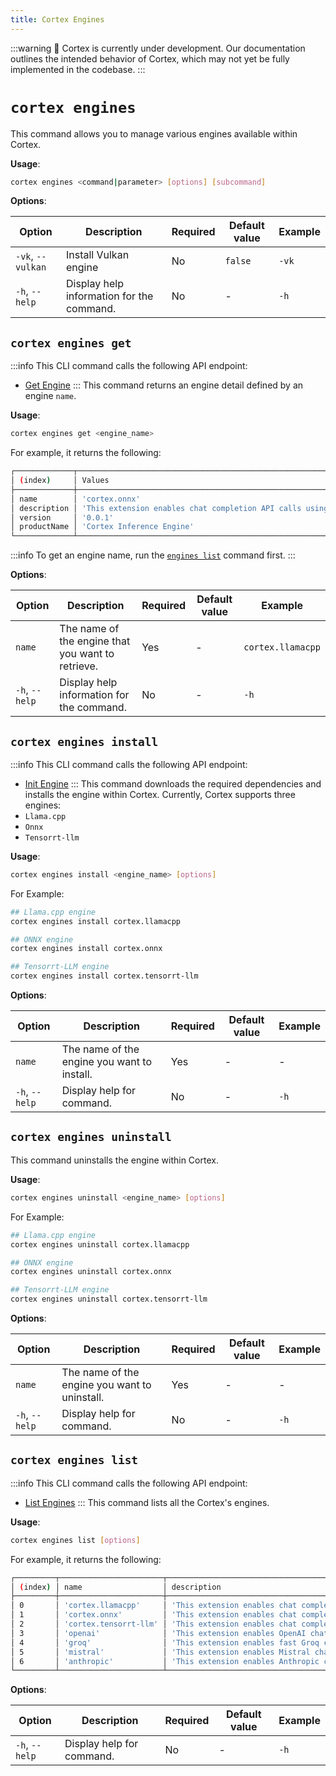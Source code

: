 ```yaml
---
title: Cortex Engines
---
```


:::warning
🚧 Cortex is currently under development. Our documentation outlines the intended behavior of Cortex, which may not yet be fully implemented in the codebase.
:::

# `cortex engines`

This command allows you to manage various engines available within Cortex.



**Usage**:

```bash
cortex engines <command|parameter> [options] [subcommand] 
```

**Options**:

| Option            | Description                                           | Required | Default value | Example         |
|-------------------|-------------------------------------------------------|----------|---------------|-----------------|
| `-vk`, `--vulkan`             | Install Vulkan engine                                                                           | No       | `false`       | `-vk`                         |
| `-h`, `--help`    | Display help information for the command.             | No       | -             | `-h`        |

## `cortex engines get`
:::info
This CLI command calls the following API endpoint:
- [Get Engine](/api-reference#tag/engines/get/v1/engines/{name})
:::
This command returns an engine detail defined by an engine `name`.



**Usage**:

```bash
cortex engines get <engine_name>
```
For example, it returns the following:
```bash
┌─────────────┬────────────────────────────────────────────────────────────────────────────┐
│ (index)     │ Values                                                                     │
├─────────────┼────────────────────────────────────────────────────────────────────────────┤
│ name        │ 'cortex.onnx'                                                              │
│ description │ 'This extension enables chat completion API calls using the Cortex engine' │
│ version     │ '0.0.1'                                                                    │
│ productName │ 'Cortex Inference Engine'                                                  │
└─────────────┴────────────────────────────────────────────────────────────────────────────┘
```
:::info
To get an engine name, run the [`engines list`](/docs/cli/engines/list) command first.
:::


**Options**:

| Option            | Description                                           | Required | Default value | Example         |
|-------------------|-------------------------------------------------------|----------|---------------|-----------------|
| `name`        | The name of the engine that you want to retrieve.     | Yes      | -             | `cortex.llamacpp`|
| `-h`, `--help`    | Display help information for the command.             | No       | -             | `-h`        |

## `cortex engines install`
:::info
This CLI command calls the following API endpoint:
- [Init Engine](/api-reference#tag/engines/post/v1/engines/{name}/init)
:::
This command downloads the required dependencies and installs the engine within Cortex. Currently, Cortex supports three engines:
- `Llama.cpp`
- `Onnx`
- `Tensorrt-llm`

**Usage**:
```bash
cortex engines install <engine_name> [options]
```
For Example:
```bash
## Llama.cpp engine
cortex engines install cortex.llamacpp

## ONNX engine
cortex engines install cortex.onnx

## Tensorrt-LLM engine
cortex engines install cortex.tensorrt-llm

```

**Options**:

| Option                    | Description                                        | Required | Default value | Example              |
|---------------------------|----------------------------------------------------|----------|---------------|----------------------|
| `name`            | The name of the engine you want to install.                         | Yes       | -             | -             |
| `-h`, `--help`            | Display help for command.                          | No       | -             | `-h`             |

## `cortex engines uninstall`

This command uninstalls the engine within Cortex.

**Usage**:
```bash
cortex engines uninstall <engine_name> [options]
```
For Example:
```bash
## Llama.cpp engine
cortex engines uninstall cortex.llamacpp

## ONNX engine
cortex engines uninstall cortex.onnx

## Tensorrt-LLM engine
cortex engines uninstall cortex.tensorrt-llm

```

**Options**:

| Option                    | Description                                        | Required | Default value | Example              |
|---------------------------|----------------------------------------------------|----------|---------------|----------------------|
| `name`            | The name of the engine you want to uninstall.                         | Yes       | -             | -             |
| `-h`, `--help`            | Display help for command.                          | No       | -             | `-h`             |


## `cortex engines list`
:::info
This CLI command calls the following API endpoint:
- [List Engines](/api-reference#tag/engines/get/v1/engines)
:::
This command lists all the Cortex's engines.



**Usage**:

```bash
cortex engines list [options]
```
For example, it returns the following:
```bash
┌─────────┬───────────────────────┬────────────────────────────────────────────────────────────────────────────┬─────────┬──────────────────────────────┐
│ (index) │ name                  │ description                                                                │ version │ productName                  │
├─────────┼───────────────────────┼────────────────────────────────────────────────────────────────────────────┼─────────┼──────────────────────────────┤
│ 0       │ 'cortex.llamacpp'     │ 'This extension enables chat completion API calls using the Cortex engine' │ '0.0.1' │ 'Cortex Inference Engine'    │
│ 1       │ 'cortex.onnx'         │ 'This extension enables chat completion API calls using the Cortex engine' │ '0.0.1' │ 'Cortex Inference Engine'    │
│ 2       │ 'cortex.tensorrt-llm' │ 'This extension enables chat completion API calls using the Cortex engine' │ '0.0.1' │ 'Cortex Inference Engine'    │
│ 3       │ 'openai'              │ 'This extension enables OpenAI chat completion API calls'                  │ '0.0.1' │ 'OpenAI Inference Engine'    │
│ 4       │ 'groq'                │ 'This extension enables fast Groq chat completion API calls'               │ '0.0.1' │ 'Groq Inference Engine'      │
│ 5       │ 'mistral'             │ 'This extension enables Mistral chat completion API calls'                 │ '0.0.1' │ 'Mistral Inference Engine'   │
│ 6       │ 'anthropic'           │ 'This extension enables Anthropic chat completion API calls'               │ '0.0.1' │ 'Anthropic Inference Engine' │
└─────────┴───────────────────────┴────────────────────────────────────────────────────────────────────────────┴─────────┴──────────────────────────────┘
```

**Options**:

| Option                    | Description                                        | Required | Default value | Example              |
|---------------------------|----------------------------------------------------|----------|---------------|----------------------|
| `-h`, `--help`            | Display help for command.                          | No       | -             | `-h`             |
